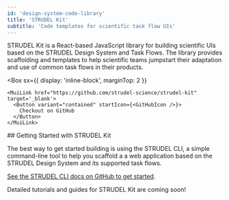 ```yaml
---
id: 'design-system-code-library'
title: 'STRUDEL Kit'
subtitle: 'Code templates for scientific task flow UIs'
---
```


<Hero>
  STRUDEL Kit is a React-based JavaScript library for building scientific UIs based on the STRUDEL Design System and Task Flows. The library provides scaffolding and templates to help scientific teams jumpstart their adaptation and use of common task flows in their products.

  <Box
    sx={{
      display: 'inline-block',
      marginTop: 2
    }}
  >
    <MuiLink href="https://github.com/strudel-science/strudel-kit" target='_blank'>
      <Button variant="contained" startIcon={<GitHubIcon />}>
        Checkout on GitHub
      </Button>
    </MuiLink>
  </Box>
</Hero>
<PageContainer> 
  ## Getting Started with STRUDEL Kit

  The best way to get started building is using the STRUDEL CLI, a simple command-line tool to help you scaffold a a web application based on the STRUDEL Design System and its supported task flows.

  [See the STRUDEL CLI docs on GitHub to get started](https://github.com/strudel-science/strudel-kit/blob/main/strudel-cli/README.md).

  Detailed tutorials and guides for STRUDEL Kit are coming soon!
</PageContainer> 